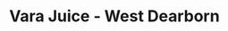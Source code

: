 ---
title: Vara Juice - West Dearborn
image: ../images/vara-juice.png
featured: false
tags:
    - juice
    - smoothies
description: 100% naturally sourced juices and smoothies. We only use fresh ingredients without any artificial powders or shortcutes.
link: https://www.varajuice.com
instagram: https://www.instagram.com/varajuice
phone: tel:313-879-2212
apple: https://maps.apple.com/place?place-id=ID720442D12905E52&address=1004+S+Military+St%2C+Dearborn%2C+MI++48124%2C+United+States&coordinate=42.3042295%2C-83.251458&name=Vara+Juice&_provider=9902
google: https://maps.app.goo.gl/RGEDqUCQw7u5jG6Q9
hours:
    sunday: 10am - Midnight
    monday: 10am - Midnight
    tuesday: 10am - Midnight
    wednesday: 10am - Midnight
    thursday: 10am - Midnight
    friday: 10am - Midnight
    saturday: 10am - Midnight
---